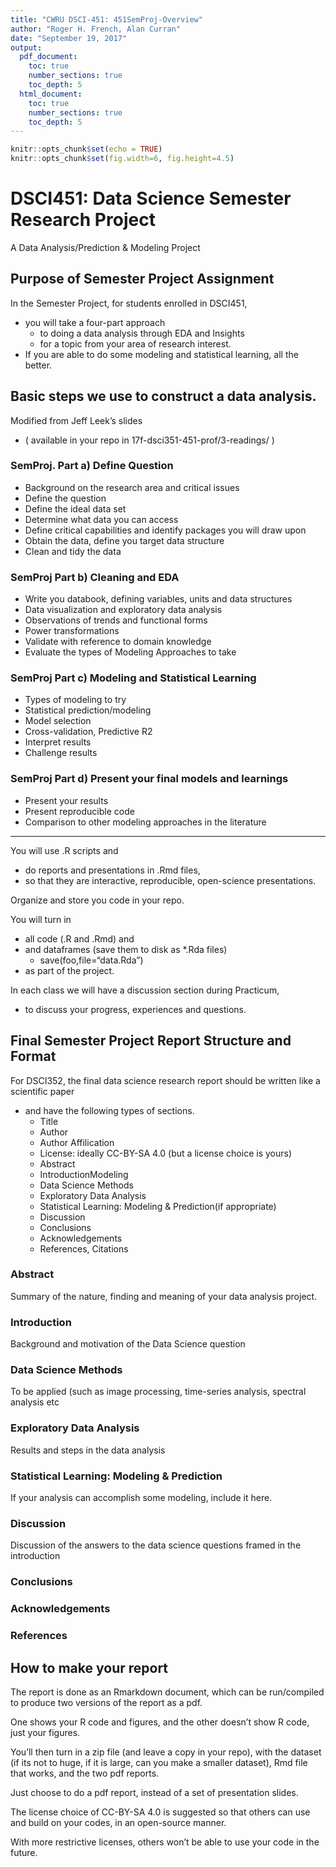 ```yaml
---
title: "CWRU DSCI-451: 451SemProj-Overview"
author: "Roger H. French, Alan Curran"
date: "September 19, 2017"
output: 
  pdf_document:
    toc: true
    number_sections: true
    toc_depth: 5
  html_document:
    toc: true
    number_sections: true
    toc_depth: 5
---
```


```r
knitr::opts_chunk$set(echo = TRUE)
knitr::opts_chunk$set(fig.width=6, fig.height=4.5) 
```

 \setcounter{section}{1}
 \setcounter{subsection}{0}
 \setcounter{subsubsection}{0}

# DSCI451: Data Science Semester Research Project

A Data Analysis/Prediction & Modeling Project

## Purpose of Semester Project Assignment

In the Semester Project, for students enrolled in DSCI451, 

  * you will take a four-part approach 
      - to doing a data analysis through EDA and Insights 
      - for a topic from your area of research interest. 
  * If you are able to do some modeling and statistical learning, all the better.  

## Basic steps we use to construct a data analysis.

Modified from Jeff Leek’s slides 

  * ( available in your repo in 17f-dsci351-451-prof/3-readings/ )

### SemProj. Part a) Define Question

  * Background on the research area and critical issues
  * Define the question
  * Define the ideal data set
  * Determine what data you can access
  * Define critical capabilities and identify packages you will draw upon
  * Obtain the data, define you target data structure
  * Clean and tidy the data

### SemProj Part b) Cleaning and EDA

  * Write you databook, defining variables, units and data structures
  * Data visualization and exploratory data analysis
  * Observations of trends and functional forms
  * Power transformations
  * Validate with reference to domain knowledge
  * Evaluate the types of Modeling Approaches to take

### SemProj Part c) Modeling and Statistical Learning

  * Types of modeling to try
  * Statistical prediction/modeling
  * Model selection
  * Cross-validation, Predictive R2
  * Interpret results
  * Challenge results

### SemProj Part d) Present your final models and learnings

  * Present your results
  * Present reproducible code
  * Comparison to other modeling approaches in the literature

-------------------

You will use .R scripts and 

  * do reports and presentations in .Rmd files, 
  * so that they are interactive, reproducible, open-science presentations.

Organize and store you code in your repo.

You will turn in 

  - all code (.R and .Rmd) and 
  - and dataframes (save them to disk as *.Rda files) 
    - save(foo,file="data.Rda")
  - as part of the project.

In each class we will have a discussion section during Practicum, 

  * to discuss your progress, experiences and questions.

## Final Semester Project Report Structure and Format

For DSCI352, the final data science research report should be written like a scientific paper 

  * and have the following types of sections.
      - Title
      - Author
      - Author Affilication
      - License: ideally CC-BY-SA 4.0 (but a license choice is yours)
      - Abstract
      - IntroductionModeling
      - Data Science Methods
      - Exploratory Data Analysis
      - Statistical Learning: Modeling & Prediction(if appropriate)
      - Discussion
      - Conclusions
      - Acknowledgements
      - References, Citations

### Abstract
Summary of the nature, finding and meaning of your data analysis project.

### Introduction
Background and motivation of the Data Science question

### Data Science Methods
To be applied (such as image processing, time-series analysis, spectral analysis etc

###  Exploratory Data Analysis
Results and steps in the data analysis

### Statistical Learning: Modeling & Prediction
If your analysis can accomplish some modeling, include it here.

### Discussion
Discussion of the answers to the data science questions framed in the introduction

###  Conclusions

### Acknowledgements

### References


##  How to make your report
The report is done as an Rmarkdown document, which can be run/compiled to produce two versions of the report as a pdf. 

One shows your R code and figures, and the other doesn’t show R code, just your figures.

You’ll then turn in a zip file (and leave a copy in your repo), with the dataset (if its not to huge, if it is large, can you make a smaller dataset), Rmd file that works, and the two pdf reports.

Just choose to do a pdf report, instead of a set of presentation slides.

The license choice of CC-BY-SA 4.0 is suggested so that others can use and build on your codes, in an open-source manner. 

With more restrictive licenses, others won’t be able to use your code in the future.

